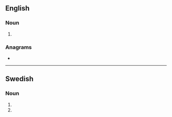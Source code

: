 {{also|Nanometers|nano-meters}}
==English==

===Noun===
{{head|en|noun form}}

# {{plural of|nanometer|lang=en}}

===Anagrams===
* {{anagrams|en|a=aeemnnorst|nanometres}}

----

==Swedish==

===Noun===
{{head|sv|noun form}}

# {{sv-noun-form-indef-gen-pl|nanometer}}
# {{sv-noun-form-indef-gen|nanometer}}